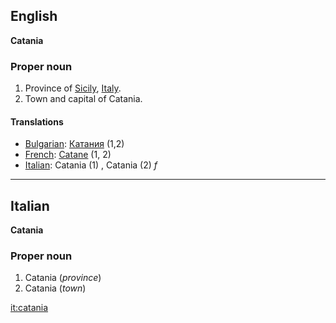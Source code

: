==English==
'''Catania'''

===Proper noun===

#Province of [[Sicily]], [[Italy]].
#Town and capital of Catania.

====Translations====

*[[Bulgarian]]: [[Катания]] (1,2)
*[[French]]: [[Catane]] (1, 2)
*[[Italian]]: Catania (1) '' '', Catania (2) ''f''

----

==Italian==
'''Catania'''

===Proper noun===

#Catania (''province'')
#Catania (''town'')

[[it:catania]]
